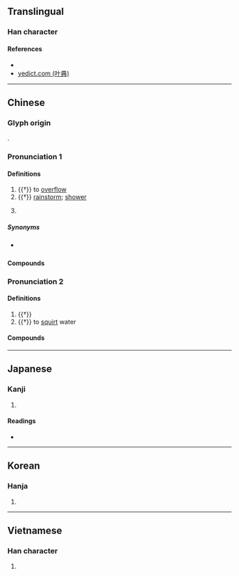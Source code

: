 {{character info/new}}
==Translingual==

===Han character===
{{Han char|rn=85|rad=水|as=09|sn=12|four=38117|canj=ECST|ids=⿰氵盆}}

====References====
* {{Han ref|kx=0636.320|dkj=17832|dj=1044.020|hdz=31682.060|uh=6E53|ud=28243|bh=DA4B|bd=55883}}
* [http://yedict.com/htm/6E/6E53.htm yedict.com (叶典)]

----

==Chinese==
{{zh-forms}}

===Glyph origin===
{{Han etym}}
{{Han compound|水|盆|ls=psc|c1=s|c2=p|t1=water}}.

===Pronunciation 1===
{{zh-pron
|m=pén
|m-s=pen2
|c=pun4
|mn=phûn
|h=pfs=phùn;gd=pun1
|x=ben2
|mc=1
|oc=2
|cat=v,n,pn
}}
{{attn|nan|phùn?}}

====Definitions====
{{zh-hanzi}}

# {{†}} {{lb|zh|Southwestern Mandarin|dialectal Gan|Hakka|dialectal Jin|Xiang|of water|etc.}} to [[overflow]]
# {{†}} [[rainstorm]]; [[shower]]
# {{zh-div|水}} {{lb|zh|historical}} {{zh-altname|龍開河}}

=====Synonyms=====
* {{sense|to overflow}} {{zh-l|溢出}}

====Compounds====
{{zh-der|湓出|湓溢|湓涌}}

===Pronunciation 2===
{{zh-pron
|m=pèn
|mc=3+2
|oc=1+3
|cat=adv,v
}}

====Definitions====
{{zh-hanzi}}

# {{†}} {{lb|zh|onomatopoeia}} {{n-g|The sound of water.}}
# {{†}} to [[squirt]] water

====Compounds====
{{zh-der|湓流}}

----

==Japanese==

===Kanji===
{{ja-kanji|grade=|rs=水09}}

# {{defn|lang=ja|sort=水09}}

====Readings====
* {{ja-readings|on=[[ほん]] (hon), [[ふん]] (fun), [[ぼん]] (bon)|kun=[[あふれる]] (afureru)}}

----

==Korean==

===Hanja===
{{ko-hanja|hangeul=분|eumhun=|rv=bun|mr=pun|y=pun}}

# {{defn|lang=ko|sort=水09}}

----

==Vietnamese==

===Han character===
{{vi-readings|rs=水09|hanviet=bùn}}

# {{defn|lang=vi|sort=水09}}